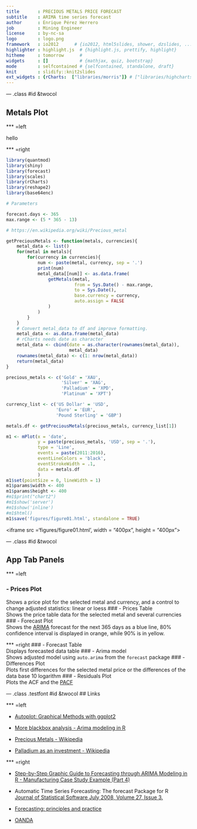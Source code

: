 ---
title       : PRECIOUS METALS PRICE FORECAST
subtitle    : ARIMA time series forecast
author      : Enrique Pérez Herrero
job         : Mining Engineer
license     : by-nc-sa
logo        : logo.png
framework   : io2012      # {io2012, html5slides, shower, dzslides, ...}
highlighter : highlight.js  # {highlight.js, prettify, highlight}
hitheme     : tomorrow      # 
widgets     : []            # {mathjax, quiz, bootstrap}
mode        : selfcontained # {selfcontained, standalone, draft}
knit        : slidify::knit2slides
ext_widgets : {rCharts:  ["libraries/morris"]} # ["libraries/highcharts", "libraries/nvd3"]
--- 

<style>
.title-slide {
  background-color: #C8FE2E;
}
</style>

<style>
aside.gdbar img {
  width:  85px; 
  height: 85px; 
  position: absolute;
  right: 0;
  margin: 5px 5px;
}
</style>

<style>
.testfont{
  font-size: 12px;
   }
</style>

--- .class #id &twocol

## Metals Plot

*** =left

hello

*** =right

```{r, echo=FALSE, message=FALSE, results="hide"}
library(quantmod)
library(shiny)
library(forecast)
library(scales)
library(rCharts)
library(reshape2)
library(base64enc)

# Parameters

forecast.days <- 365
max.range <- (5 * 365 - 13)

# https://en.wikipedia.org/wiki/Precious_metal

getPreciousMetals <- function(metals, currencies){
    metal_data <- list()
    for(metal in metals){
        for(currency in currencies){
            num <- paste(metal, currency, sep = '.')
            print(num)
            metal_data[[num]] <- as.data.frame(
                getMetals(metal,
                          from = Sys.Date() - max.range,
                          to = Sys.Date(),
                          base.currency = currency,
                          auto.assign = FALSE
                )
            )
        }
    }
    # Convert metal_data to df and improve formatting.
    metal_data <- as.data.frame(metal_data)
    # rCharts needs date as character
    metal_data <- cbind(date = as.character(rownames(metal_data)),
                        metal_data)
    rownames(metal_data) <- c(1: nrow(metal_data))
    return(metal_data)
}

precious_metals <- c('Gold' = 'XAU',
                     'Silver' = 'XAG',
                     'Palladium' = 'XPD',
                     'Platinum' = 'XPT')

currency_list <- c('US Dollar' = 'USD',
                   'Euro' = 'EUR',
                   'Pound Sterling' = 'GBP')

metals.df <- getPreciousMetals(precious_metals, currency_list[1])
```

``` {r morris, results = 'asis', comment = NA, message = F, echo = F}
m1 <- mPlot(x = 'date',
            y = paste(precious_metals, 'USD', sep = '.'),
            type = 'Line',
            events = paste(2011:2016),
            eventLineColors = 'black',
            eventStrokeWidth = .1,
            data = metals.df
            )
m1$set(pointSize = 0, lineWidth = 1)
m1$params$width <- 400
m1$params$height <- 400
#m1$print("chart2")
#m1$show('server')
#m1$show('inline')
#m1$html()
m1$save('figures/figure01.html', standalone = TRUE)
```

<iframe src ='figures/figure01.html', width = "400px", height = "400px">
 </iframe> 

--- .class #id &twocol

## App Tab Panels



*** =left

### - Prices Plot  
Shows a price plot for the selected metal and currency, and a control to change adjusted statistics: linear or loess 
### - Prices Table  
Shows the price table data for the selected metal and several currencies
### - Forecast Plot  
Shows the [ARIMA](https://en.wikipedia.org/wiki/Autoregressive_integrated_moving_average) forecast for the next 365 days as a blue line, 80% confidence interval is displayed in orange, while 90% is in yellow.

*** =right
### - Forecast Table  
Displays forecasted data table
### - Arima model  
Shows adjusted model using `auto.arima` from the `forecast` package
### - Differences Plot  
Plots first differences for the selected metal price or the differences of the data base 10 logarithm
### - Residuals Plot  
Plots the ACF and the [PACF](https://en.wikipedia.org/wiki/Partial_autocorrelation_function)


--- .class .testfont #id &twocol
## Links



*** =left

* [Autoplot: Graphical Methods with ggplot2](http://librestats.com/2012/06/11/autoplot-graphical-methods-with-ggplot2/)

* [More blackbox analysis - Arima modeling in R](http://businessforecastblog.com/more-blackbox-analysis-arima-modeling-in-r/)

* [Precious Metals - Wikipedia](https://en.wikipedia.org/wiki/Precious_metal)

* [Palladium as an investment - Wikipedia](https://en.wikipedia.org/wiki/Palladium_as_an_investment)

*** =right

* [Step-by-Step Graphic Guide to Forecasting through ARIMA Modeling in R - Manufacturing Case Study Example (Part 4)](http://ucanalytics.com/blogs/step-by-step-graphic-guide-to-forecasting-through-arima-modeling-in-r-manufacturing-case-study-example/)

* Automatic Time Series Forecasting: The forecast Package for R  
[Journal of Statistical Software July 2008, Volume 27, Issue 3.](http://www.jstatsoft.org/article/view/v027i03)

* [Forecasting: principles and practice](https://www.otexts.org/fpp)

* [OANDA](http://www.oanda.com/)






